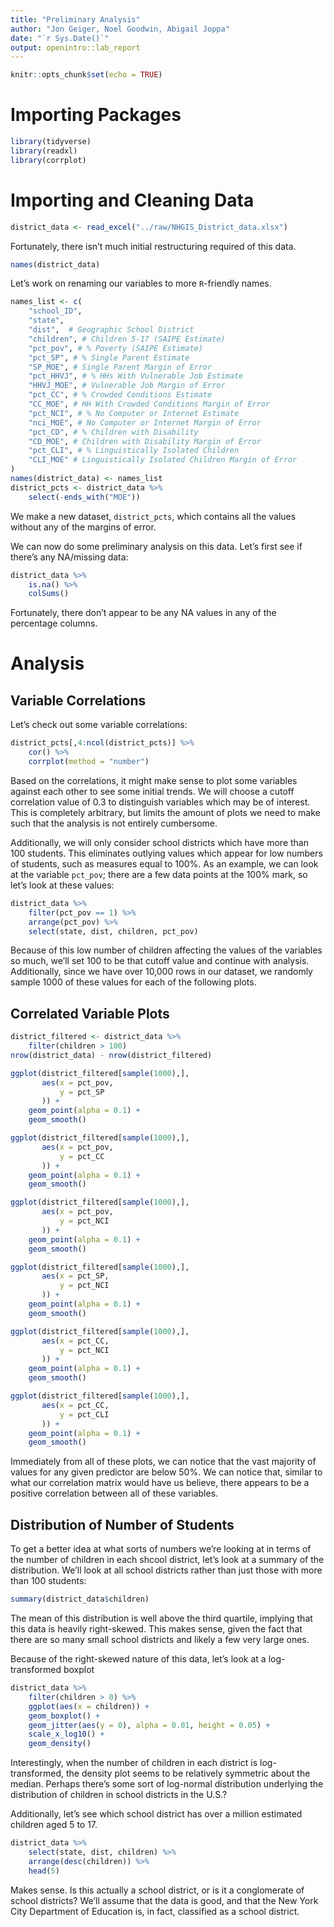 ```yaml
---
title: "Preliminary Analysis"
author: "Jon Geiger, Noel Goodwin, Abigail Joppa"
date: "`r Sys.Date()`"
output: openintro::lab_report
---
```


```r
knitr::opts_chunk$set(echo = TRUE)
```

# Importing Packages

```r
library(tidyverse)
library(readxl)
library(corrplot)
```

# Importing and Cleaning Data

```r
district_data <- read_excel("../raw/NHGIS_District_data.xlsx")
```

Fortunately, there isn't much initial restructuring required of this data. 

```r
names(district_data)
```

Let's work on renaming our variables to more `R`-friendly names. 

```r
names_list <- c(
    "school_ID", 
    "state", 
    "dist",  # Geographic School District 
    "children", # Children 5-17 (SAIPE Estimate)
    "pct_pov", # % Poverty (SAIPE Estimate)
    "pct_SP", # % Single Parent Estimate
    "SP_MOE", # Single Parent Margin of Error
    "pct_HHVJ", # % HHs With Vulnerable Job Estimate
    "HHVJ_MOE", # Vulnerable Job Margin of Error
    "pct_CC", # % Crowded Conditions Estimate
    "CC_MOE", # HH With Crowded Conditions Margin of Error
    "pct_NCI", # % No Computer or Internet Estimate
    "nci_MOE", # No Computer or Internet Margin of Error
    "pct_CD", # % Children with Disability
    "CD_MOE", # Children with Disability Margin of Error
    "pct_CLI", # % Linguistically Isolated Children
    "CLI_MOE" # Linguistically Isolated Children Margin of Error
)
names(district_data) <- names_list
district_pcts <- district_data %>%
    select(-ends_with("MOE")) 
```

We make a new dataset, `district_pcts`, which contains all the values without any of the margins of error. 

We can now do some preliminary analysis on this data. Let's first see if there's any NA/missing data:

```r
district_data %>% 
    is.na() %>% 
    colSums()
```

Fortunately, there don't appear to be any NA values in any of the percentage columns. 

# Analysis

## Variable Correlations

Let's check out some variable correlations: 

```r
district_pcts[,4:ncol(district_pcts)] %>% 
    cor() %>%
    corrplot(method = "number")
```
Based on the correlations, it might make sense to plot some variables against each other to see some initial trends. We will choose a cutoff correlation value of 0.3 to distinguish variables which may be of interest. This is completely arbitrary, but limits the amount of plots we need to make such that the analysis is not entirely cumbersome. 

Additionally, we will only consider school districts which have more than 100 students. This eliminates outlying values which appear for low numbers of students, such as measures equal to 100%. As an example, we can look at the variable `pct_pov`; there are a few data points at the 100% mark, so let's look at these values: 
```r
district_data %>% 
    filter(pct_pov == 1) %>% 
    arrange(pct_pov) %>%
    select(state, dist, children, pct_pov)
```

Because of this low number of children affecting the values of the variables so much, we'll set 100 to be that cutoff value and continue with analysis. Additionally, since we have over 10,000 rows in our dataset, we randomly sample 1000 of these values for each of the following plots.

## Correlated Variable Plots

```r
district_filtered <- district_data %>%
    filter(children > 100)
nrow(district_data) - nrow(district_filtered)

ggplot(district_filtered[sample(1000),],
       aes(x = pct_pov, 
           y = pct_SP
       )) + 
    geom_point(alpha = 0.1) + 
    geom_smooth()

ggplot(district_filtered[sample(1000),],
       aes(x = pct_pov, 
           y = pct_CC
       )) + 
    geom_point(alpha = 0.1) + 
    geom_smooth()

ggplot(district_filtered[sample(1000),],
       aes(x = pct_pov, 
           y = pct_NCI
       )) + 
    geom_point(alpha = 0.1) + 
    geom_smooth()

ggplot(district_filtered[sample(1000),],
       aes(x = pct_SP, 
           y = pct_NCI
       )) + 
    geom_point(alpha = 0.1) + 
    geom_smooth()

ggplot(district_filtered[sample(1000),],
       aes(x = pct_CC, 
           y = pct_NCI
       )) + 
    geom_point(alpha = 0.1) + 
    geom_smooth()

ggplot(district_filtered[sample(1000),],
       aes(x = pct_CC, 
           y = pct_CLI
       )) + 
    geom_point(alpha = 0.1) + 
    geom_smooth()
```

Immediately from all of these plots, we can notice that the vast majority of values for any given predictor are below 50%. We can notice that, similar to what our correlation matrix would have us believe, there appears to be a positive correlation between all of these variables.

## Distribution of Number of Students

To get a better idea at what sorts of numbers we're looking at in terms of the number of children in each shcool district, let's look at a summary of the distribution. We'll look at all school districts rather than just those with more than 100 students: 
```r
summary(district_data$children)
```
The mean of this distribution is well above the third quartile, implying that this data is heavily right-skewed. This makes sense, given the fact that there are so many small school districts and likely a few very large ones. 

Because of the right-skewed nature of this data, let's look at a log-transformed boxplot

```r
district_data %>% 
    filter(children > 0) %>%
    ggplot(aes(x = children)) + 
    geom_boxplot() + 
    geom_jitter(aes(y = 0), alpha = 0.01, height = 0.05) + 
    scale_x_log10() + 
    geom_density()
```

Interestingly, when the number of children in each district is log-transformed, the density plot seems to be relatively symmetric about the median. Perhaps there's some sort of log-normal distribution underlying the distribution of children in school districts in the U.S.?

Additionally, let's see which school district has over a million estimated children aged 5 to 17. 
```r
district_data %>% 
    select(state, dist, children) %>%
    arrange(desc(children)) %>%
    head(5)
```
Makes sense. Is this actually a school district, or is it a conglomerate of school districts? We'll assume that the data is good, and that the New York City Department of Education is, in fact, classified as a school district. 

